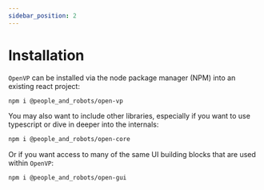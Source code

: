 ```yaml
---
sidebar_position: 2
---
```


# Installation

`OpenVP` can be installed via the node package manager (NPM) into an existing react project:

```bash npm2yarn
npm i @people_and_robots/open-vp
```

You may also want to include other libraries, especially if you want to use typescript or dive in deeper into the internals:

```bash npm2yarn
npm i @people_and_robots/open-core
```

Or if you want access to many of the same UI building blocks that are used within `OpenVP`:

```bash npm2yarn
npm i @people_and_robots/open-gui
```
